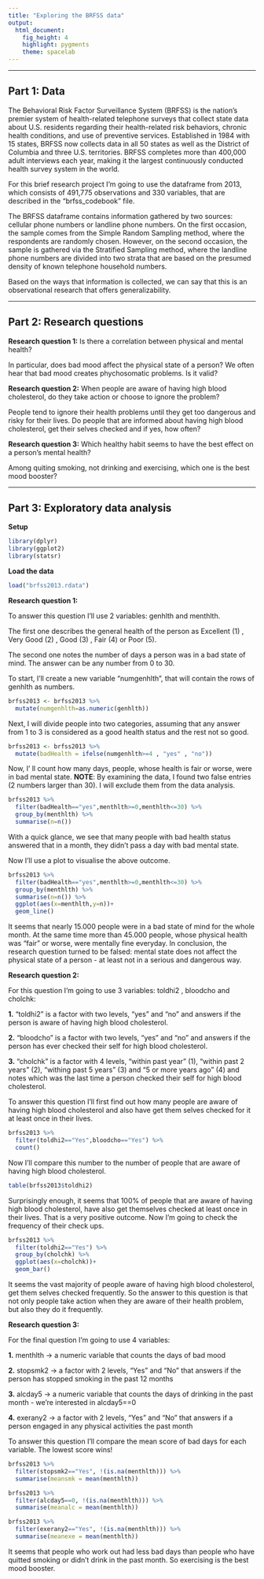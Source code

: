 ---
title: "Exploring the BRFSS data"
output: 
  html_document: 
    fig_height: 4
    highlight: pygments
    theme: spacelab
---



* * *

## Part 1: Data
The Behavioral Risk Factor Surveillance System (BRFSS) is the nation’s premier system of health-related telephone surveys that collect state data about U.S. residents regarding their health-related risk behaviors, chronic health conditions, and use of preventive services. Established in 1984 with 15 states, BRFSS now collects data in all 50 states as well as the District of Columbia and three U.S. territories. BRFSS completes more than 400,000 adult interviews each year, making it the largest continuously conducted health survey system in the world.

For this brief research project I'm going to use the dataframe from 2013, which consists of 491,775 observations and 330 variables, that are described in the "brfss_codebook" file.

The BRFSS dataframe contains information gathered by two sources: cellular phone numbers or landline phone numbers. On the first occasion, the sample comes from the Simple Random Sampling method, where the respondents are randomly chosen. However, on the second occasion, the sample is gathered via the Stratified Sampling method, where the landline phone numbers are divided into two strata that are based on the presumed density of known telephone household numbers.

Based on the ways that information is collected, we can say that this is an observational research that offers generalizability.

* * *

## Part 2: Research questions

**Research question 1:** Is there a correlation between physical and mental health?

In particular, does bad mood affect the physical state of a person? We often hear that bad mood creates phychosomatic problems. Is it valid?  

**Research question 2:** When people are aware of having high blood cholesterol, do they take action or choose to ignore the problem?

People tend to ignore their health problems until they get too dangerous and risky for their lives. Do people that are informed about having high blood cholesterol, get their selves checked and if yes, how often?  

**Research question 3:** Which healthy habit seems to have the best effect on a person's mental health?

Among quiting smoking, not drinking and exercising, which one is the best mood booster?

* * *

## Part 3: Exploratory data analysis

**Setup**
```{r load-package , message=FALSE}
library(dplyr)
library(ggplot2)
library(statsr)
```

**Load the data**
```{r load-data}
load("brfss2013.rdata")
```

**Research question 1:**

To answer this question I'll use 2 variables: genhlth and menthlth.

The first one describes the general health of the person as Excellent (1) , Very Good (2) , Good (3) , Fair (4) or Poor (5).

The second one notes the number of days a person was in a bad state of mind. The answer can be any number from 0 to 30.

To start, I'll create a new variable "numgenhlth", that will contain the rows of genhlth as numbers.

```{r}
brfss2013 <- brfss2013 %>%
  mutate(numgenhlth=as.numeric(genhlth))
```

Next, I will divide people into two categories, assuming that any answer from 1 to 3 is considered as a good health status and the rest not so good.

```{r}
brfss2013 <- brfss2013 %>%
  mutate(badHealth = ifelse(numgenhlth>=4 , "yes" , "no"))
```

Now, I' ll count how many days, people, whose health is fair or worse, were in bad mental state. **NOTE**: By examining the data, I found two false entries (2 numbers larger than 30). I will exclude them from the data analysis.

```{r message=FALSE}
brfss2013 %>%
  filter(badHealth=="yes",menthlth>=0,menthlth<=30) %>%
  group_by(menthlth) %>%
  summarise(n=n())
```

With a quick glance, we see that many people with bad health status answered that in a month, they didn't pass a day with bad mental state. 

Now I'll use a  plot to visualise the above outcome.

```{r message=FALSE}
brfss2013 %>%
  filter(badHealth=="yes",menthlth>=0,menthlth<=30) %>%
  group_by(menthlth) %>%
  summarise(n=n()) %>%
  ggplot(aes(x=menthlth,y=n))+
  geom_line()
```

It seems that nearly 15.000 people were in a bad state of mind for the whole month. At the same time more than 45.000 people, whose physical health was "fair" or worse, were mentally fine everyday.
In conclusion, the research question turned to be falsed: mental state does not affect the physical state of a person - at least not in a serious and dangerous way. 

**Research question 2:**

For this question I'm going to use 3 variables: toldhi2 , bloodcho and cholchk:

**1.** "toldhi2" is a factor with two levels, "yes" and "no" and answers if the person is aware of having high blood cholesterol.

**2.** "bloodcho" is a factor with two levels, "yes" and "no" and answers if the person has ever checked their self for high blood cholesterol.

**3.** "cholchk" is a factor with 4 levels, "within past year" (1), "within past 2 years" (2), "withing past 5 years" (3) and "5 or more years ago" (4) and notes which was the last time a person checked their self for high blood cholesterol. 

To answer this question I'll first find out how many people are aware of having high blood cholesterol and also have get them selves checked for it at least once in their lives.

```{r}
brfss2013 %>%
  filter(toldhi2=="Yes",bloodcho=="Yes") %>%
  count()
```

Now I'll compare this number to the number of people that are aware of having high blood cholesterol.

```{r}
table(brfss2013$toldhi2)
```

Surprisingly enough, it seems that 100% of people that are aware of having high blood cholesterol, have also get themselves checked at least once in their lives. That is a very positive outcome. Now I'm going to check the frequency of their check ups.

```{r}
brfss2013 %>%
  filter(toldhi2=="Yes") %>%
  group_by(cholchk) %>%
  ggplot(aes(x=cholchk))+
  geom_bar()
```

It seems the vast majority of people aware of having high blood cholesterol, get them selves checked frequently. So the answer to this question is that not only people take action when they are aware of their health problem, but also they do it frequently.

**Research question 3:**

For the final question I'm going to use 4 variables:

**1.** menthlth -> a numeric variable that counts the days of bad mood

**2.** stopsmk2 -> a factor with 2 levels, "Yes" and "No" that answers if the person has stopped smoking in the past 12 months

**3.** alcday5 -> a numeric variable that counts the days of drinking in the past month - we're interested in alcday5==0

**4.** exerany2 -> a factor with 2 levels, "Yes" and "No" that answers if a person engaged in any physical activities the past month

To answer this question I'll compare the mean score of bad days for each variable. The lowest score wins! 

```{r message=FALSE}
brfss2013 %>%
  filter(stopsmk2=="Yes", !(is.na(menthlth))) %>%
  summarise(meansmk = mean(menthlth))
```

```{r message=FALSE}
brfss2013 %>%
  filter(alcday5==0, !(is.na(menthlth))) %>%
  summarise(meanalc = mean(menthlth))
```

```{r message=FALSE}
brfss2013 %>%
  filter(exerany2=="Yes", !(is.na(menthlth))) %>%
  summarise(meanexe = mean(menthlth))
```

It seems that people who work out had less bad days than people who have quitted smoking or didn't drink in the past month. So exercising is the best mood booster. 